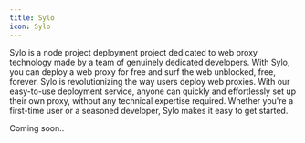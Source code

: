 ```yaml
---
title: Sylo
icon: Sylo
---
```


Sylo is a node project deployment project dedicated to web proxy technology made by a team of genuinely dedicated developers. With Sylo, you can deploy a web proxy for free and surf the web unblocked, free, forever. Sylo is revolutionizing the way users deploy web proxies. With our easy-to-use deployment service, anyone can quickly and effortlessly set up their own proxy, without any technical expertise required. Whether you're a first-time user or a seasoned developer, Sylo makes it easy to get started.

Coming soon..
